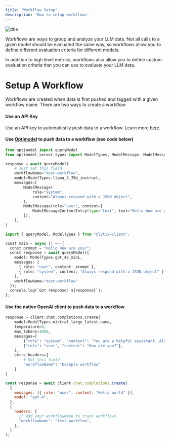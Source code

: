 ```yaml
---
title: 'Workflow Setup'
description: 'How to setup workflows'
---
```


![title](/images/apiKeysAndWorkflows/workflowExample.png)

Workflows are ways to group and analyze your LLM data. Not all calls to a given model should be evaluated the same way, so workflows allow you to define different evaluation criteria for different models.

In addition to high level metrics, workflows also allow you to define custom evaluation criteria that you can use to evaluate your LLM data. 


# Setup A Workflow

Workflows are created when data is first pushed and tagged with a given workflow name. There are two ways to create a workflow:

#### Use an API Key

Use an API key to automatically push data to a workflow. Learn more [here](/APIKeys/api-keys-and-workflows).

#### Use [Optimodel](/OptiModel/getting-started) to push data to a workflow (see code below)

<CodeGroup>

```py Python
from optimodel import queryModel
from optimodel_server_types import ModelTypes, ModelMessage, ModelMessageContentEntry

response = await queryModel(
    # Just set this field
    workflowName="test-workflow", 
    model=ModelTypes.llama_3_70b_instruct,
    messages=[
        ModelMessage(
            role="system",
            content="Always respond with a JSON object",
        ),
        ModelMessage(role="user", content=[
            ModelMessageContentEntry(type="text", text="Hello how are you again?"),
        ]),
    ],
)
``` 

```py Typescript
import { queryModel, ModelTypes } from "@lytix/client";

const main = async () => {
  const prompt = "Hello How are you?";
  const response = await queryModel({
    model: ModelTypes.gpt_4o_mini,
    messages: [
      { role: "user", content: prompt },
      { role: "system", content: "Always respond with a JSON object" },
    ],
    workflowName="test-workflow"
  });
  console.log(`Got response: ${response}`);
};
``` 
</CodeGroup>

#### Use the native OpenAI client to push data to a workflow

<CodeGroup>

```py Python
response = client.chat.completions.create(
    model=ModelTypes.mistral_large_latest.name,
    temperature=0,
    max_tokens=1000,
    messages=[
        {"role": "system", "content": "You are a helpful assistant. Always JSON"},
        {"role": "user", "content": "How are you?"},
    ],
    extra_headers={
        # Set this field
        "workflowName": "Example workflow"
    }
)
``` 

```js Typescript
const response = await client.chat.completions.create(
  {
    messages: [{ role: "user", content: "Hello world" }],
    model: "gpt-4",
  },
  {
    headers: {
      // Add your workflowName to track workflows
      "workflowName": "test-workflow",
    },
  }
);
```
</CodeGroup>
